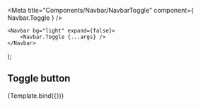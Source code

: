 

<Meta
    title="Components/Navbar/NavbarToggle"
    component={ Navbar.Toggle }
/>

    <Navbar bg="light" expand={false}>
        <Navbar.Toggle {...args} />
    </Navbar>
);

## Toggle button

<Canvas>
    <Story
        name="Demo"
        args={{
            label: 'Toggle',
            as: 'button',
        }}
    >
        {Template.bind({})}
    </Story>
</Canvas>

<ArgsTable story="Demo" />
